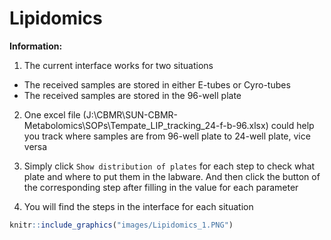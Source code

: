 # Lipidomics

**Information:**

1. The current interface works for two situations

- The received samples are stored in either E-tubes or Cyro-tubes 
- The received samples are stored in the 96-well plate


2. One excel file (J:\\CBMR\\SUN-CBMR-Metabolomics\\SOPs\\Tempate_LIP_tracking_24-f-b-96.xlsx) could help you track where samples are from 96-well plate to 24-well plate, vice versa


3. Simply click `Show distribution of plates` for each step to check what plate and where to put them in the labware. And then click the button of the corresponding step after filling in the value for each parameter 



4. You will find the steps in the interface for each situation


```r

knitr::include_graphics("images/Lipidomics_1.PNG")

```
